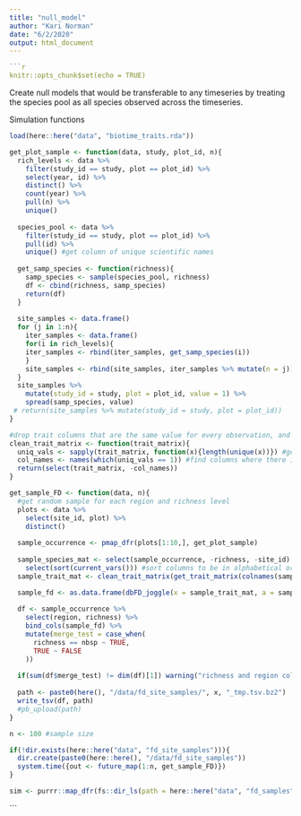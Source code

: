 ```yaml
---
title: "null_model"
author: "Kari Norman"
date: "6/2/2020"
output: html_document
---
```


```r
```r
knitr::opts_chunk$set(echo = TRUE)
```

Create null models that would be transferable to any timeseries by treating the species pool as all species observed across the timeseries.

Simulation functions
```r
load(here::here("data", "biotime_traits.rda"))

get_plot_sample <- function(data, study, plot_id, n){
  rich_levels <- data %>%
    filter(study_id == study, plot == plot_id) %>%
    select(year, id) %>%
    distinct() %>%
    count(year) %>%
    pull(n) %>%
    unique()
  
  species_pool <- data %>% 
    filter(study_id == study, plot == plot_id) %>%
    pull(id) %>%
    unique() #get column of unique scientific names
  
  get_samp_species <- function(richness){
    samp_species <- sample(species_pool, richness)
    df <- cbind(richness, samp_species)
    return(df)
  }
  
  site_samples <- data.frame()
  for (j in 1:n){
    iter_samples <- data.frame()
    for(i in rich_levels){
    iter_samples <- rbind(iter_samples, get_samp_species(i))
    }
    site_samples <- rbind(site_samples, iter_samples %>% mutate(n = j))
  }
  site_samples %>%
    mutate(study_id = study, plot = plot_id, value = 1) %>%
    spread(samp_species, value)
 # return(site_samples %>% mutate(study_id = study, plot = plot_id))
}

#drop trait columns that are the same value for every observation, and therefore providing no additional info
clean_trait_matrix <- function(trait_matrix){
  uniq_vals <- sapply(trait_matrix, function(x){length(unique(x))}) #get number of unique values of each trait
  col_names <- names(which(uniq_vals == 1)) #find columns where there is only one value for all observations
  return(select(trait_matrix, -col_names))
}

get_sample_FD <- function(data, n){
  #get random sample for each region and richness level
  plots <- data %>%
    select(site_id, plot) %>%
    distinct()
  
  sample_occurrence <- pmap_dfr(plots[1:10,], get_plot_sample) 
  
  sample_species_mat <- select(sample_occurrence, -richness, -site_id) %>% #want only species x site info
    select(sort(current_vars())) #sort columns to be in alphabetical order, required for dbFDI()
  sample_trait_mat <- clean_trait_matrix(get_trait_matrix(colnames(sample_species_mat)))

  sample_fd <- as.data.frame(dbFD_joggle(x = sample_trait_mat, a = sample_species_mat, w.abun = FALSE))
 
  df <- sample_occurrence %>%
    select(region, richness) %>%
    bind_cols(sample_fd) %>%
    mutate(merge_test = case_when(
      richness == nbsp ~ TRUE,
      TRUE ~ FALSE
    ))
  
  if(sum(df$merge_test) != dim(df)[1]) warning("richness and region columns may not have been appropriately joined with FD data")
  
  path <- paste0(here(), "/data/fd_site_samples/", x, "_tmp.tsv.bz2")
  write_tsv(df, path)
  #pb_upload(path)
}
```

```r
n <- 100 #sample size

if(!dir.exists(here::here("data", "fd_site_samples"))){
  dir.create(paste0(here::here(), "/data/fd_site_samples"))
  system.time({out <- future_map(1:n, get_sample_FD)})
}

sim <- purrr::map_dfr(fs::dir_ls(path = here::here("data", "fd_samples"), glob="*.tsv.bz2"), readr::read_tsv, .id = "sample")

```


```

